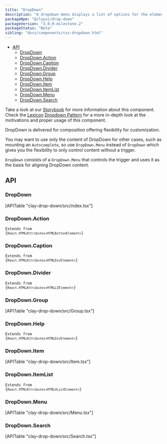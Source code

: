 ```yaml
---
title: "DropDown"
description: "A dropdown menu displays a list of options for the element that triggers it."
packageNpm: "@clayui/drop-down"
packageVersion: "3.0.0-milestone.2"
packageStatus: "Beta"
sibling: "docs/components/css-dropdown.html"
---
```



<div class="nav-toc">

- [API](#api)
  - [DropDown](#dropdown)
  - [DropDown.Action](#dropdown.action)
  - [DropDown.Caption](#dropdown.caption)
  - [DropDown.Divider](#dropdown.divider)
  - [DropDown.Group](#dropdown.group)
  - [DropDown.Help](#dropdown.help)
  - [DropDown.Item](#dropdown.item)
  - [DropDown.ItemList](#dropdown.itemlist)
  - [DropDown.Menu](#dropdown.menu)
  - [DropDown.Search](#dropdown.search)

</div>

<div class="clay-site-alert alert alert-warning">
    Take a look at our <a href="https://storybook-clayui.netlify.com/?path=/story/claydropdown--default">Storybook</a> for more information about this component.
</div>

<div class="clay-site-alert alert alert-info">
	Check the <a href="https://liferay.design/lexicon">Lexicon</a> <a href="https://liferay.design/lexicon/core-components/dropdowns/">Dropdown Pattern</a> for a more in-depth look at the motivations and proper usage of this component.
</div>

DropDown is delivered for composition offering flexibility for customization.

<DropDown />

You may want to use only the content of DropDown for other cases, such as mounting an `Autocomplete`, so use `DropDown.Menu` instead of `DropDown` which gives you the flexibility to only control content without a trigger.

<div class="clay-site-alert alert alert-warning">
	<code class="language-text">DropDown</code> consists of a <code class="language-text">DropDown.Menu</code> that controls the trigger and uses it as the basis for aligning DropDown content.
</div>

## API

### DropDown

<div>
	[APITable "clay-drop-down/src/index.tsx"]
</div>

### DropDown.Action

<code class="list-api-item-type">Extends from {`React.HTMLAttributes<HTMLButtonElement>`}</code>

### DropDown.Caption

<code class="list-api-item-type">Extends from {`React.HTMLAttributes<HTMLDivElement>`}</code>

### DropDown.Divider

<code class="list-api-item-type">Extends from {`React.HTMLAttributes<HTMLLIElement>`}</code>

### DropDown.Group

<div>
	[APITable "clay-drop-down/src/Group.tsx"]
</div>

### DropDown.Help

<code class="list-api-item-type">Extends from {`React.HTMLAttributes<HTMLDivElement>`}</code>

### DropDown.Item

<div>
	[APITable "clay-drop-down/src/Item.tsx"]
</div>

### DropDown.ItemList

<code class="list-api-item-type">Extends from {`React.HTMLAttributes<HTMLUListElement>`}</code>

### DropDown.Menu

<div>
	[APITable "clay-drop-down/src/Menu.tsx"]
</div>

### DropDown.Search

<div>
	[APITable "clay-drop-down/src/Search.tsx"]
</div>
